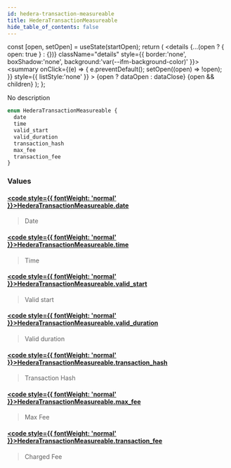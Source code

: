 ```yaml
---
id: hedera-transaction-measureable
title: HederaTransactionMeasureable
hide_table_of_contents: false
---
```







  const [open, setOpen] = useState(startOpen);
  return (
    <details {...(open ? { open: true } : {})} className="details" style={{ border:'none', boxShadow:'none', background:'var(--ifm-background-color)' }}>
      <summary
        onClick={(e) => {
          e.preventDefault();
          setOpen((open) => !open);
        }}
        style={{ listStyle:'none' }}
      >
      {open ? dataOpen : dataClose}
      </summary>
      {open && children}
    </details>
  );
};








No description


```graphql
enum HederaTransactionMeasureable {
  date
  time
  valid_start
  valid_duration
  transaction_hash
  max_fee
  transaction_fee
}
```




### Values

#### [<code style={{ fontWeight: 'normal' }}>HederaTransactionMeasureable.<b>date</b></code>](#)  
> 
> 
> Date
> 

#### [<code style={{ fontWeight: 'normal' }}>HederaTransactionMeasureable.<b>time</b></code>](#)  
> 
> 
> Time
> 

#### [<code style={{ fontWeight: 'normal' }}>HederaTransactionMeasureable.<b>valid_start</b></code>](#)  
> 
> 
> Valid start
> 

#### [<code style={{ fontWeight: 'normal' }}>HederaTransactionMeasureable.<b>valid_duration</b></code>](#)  
> 
> 
> Valid duration
> 

#### [<code style={{ fontWeight: 'normal' }}>HederaTransactionMeasureable.<b>transaction_hash</b></code>](#)  
> 
> 
> Transaction Hash
> 

#### [<code style={{ fontWeight: 'normal' }}>HederaTransactionMeasureable.<b>max_fee</b></code>](#)  
> 
> 
> Max Fee
> 

#### [<code style={{ fontWeight: 'normal' }}>HederaTransactionMeasureable.<b>transaction_fee</b></code>](#)  
> 
> 
> Charged Fee
> 



